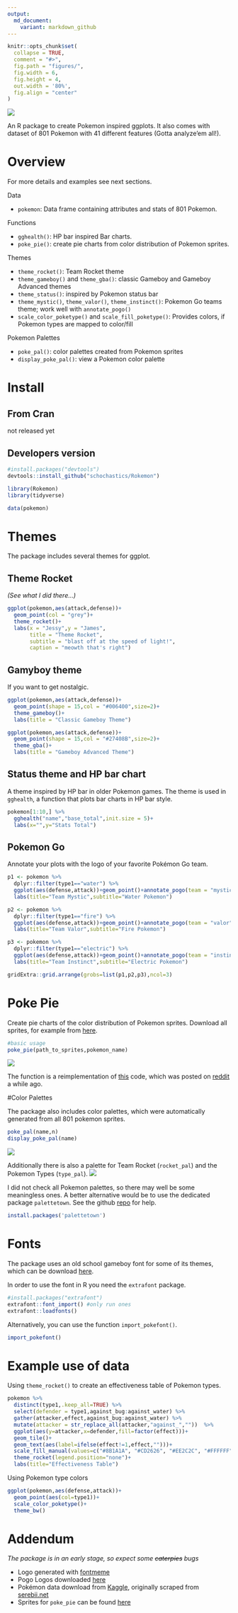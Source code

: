 ```yaml
---
output:
  md_document:
    variant: markdown_github
---
```


<!-- README.md is generated from README.Rmd. Please edit that file -->

```r
knitr::opts_chunk$set(
  collapse = TRUE,
  comment = "#>",
  fig.path = "figures/",
  fig.width = 6,
  fig.height = 4,
  out.width = '80%',
  fig.align = "center" 
)
```

![](rokemon.png) 

An R package to create Pokemon inspired ggplots. It also comes with dataset of 801 Pokemon
with 41 different features (Gotta analyze'em all!). 

# Overview

For more details and examples see next sections.

Data

* `pokemon`: Data frame containing attributes and stats of 801 Pokemon.

Functions

* `gghealth()`: HP bar inspired Bar charts.
* `poke_pie()`: create pie charts from color distribution of Pokemon sprites.

Themes

* `theme_rocket()`: Team Rocket theme
* `theme_gameboy()` and `theme_gba()`: classic Gameboy and Gameboy Advanced themes
* `theme_status()`: inspired by Pokemon status bar
* `theme_mystic()`, `theme_valor()`, `theme_instinct()`: Pokemon Go teams theme; work well with
`annotate_pogo()`
* `scale_color_poketype()` and `scale_fill_poketype()`: Provides colors, if Pokemon types are mapped to color/fill 

Pokemon Palettes

* `poke_pal()`: color palettes created from Pokemon sprites
* `display_poke_pal()`: view a Pokemon color palette

# Install

## From Cran

not released yet

## Developers version
```r
#install.packages("devtools")
devtools::install_github("schochastics/Rokemon")
```

```r
library(Rokemon)
library(tidyverse)

data(pokemon)
```

# Themes

The package includes several themes for ggplot. 

## Theme Rocket

*(See what I did there...)*

```r
ggplot(pokemon,aes(attack,defense))+
  geom_point(col = "grey")+
  theme_rocket()+
  labs(x = "Jessy",y = "James",
       title = "Theme Rocket",
       subtitle = "blast off at the speed of light!",
       caption = "meowth that's right")

```

## Gamyboy theme

If you want to get nostalgic.

```r
ggplot(pokemon,aes(attack,defense))+
  geom_point(shape = 15,col = "#006400",size=2)+
  theme_gameboy()+
  labs(title = "Classic Gameboy Theme")

```


```r
ggplot(pokemon,aes(attack,defense))+
  geom_point(shape = 15,col = "#27408B",size=2)+
  theme_gba()+
  labs(title = "Gameboy Advanced Theme")
```


## Status theme and HP bar chart

A theme inspired by HP bar in older Pokemon games. The theme is used in `gghealth`,
a function that plots bar charts in HP bar style.

```r
pokemon[1:10,] %>% 
  gghealth("name","base_total",init.size = 5)+
  labs(x="",y="Stats Total")

```

## Pokemon Go

Annotate your plots with the logo of your favorite Pokémon Go team.

```r

p1 <- pokemon %>%
  dplyr::filter(type1=="water") %>%
  ggplot(aes(defense,attack))+geom_point()+annotate_pogo(team = "mystic")+theme_mystic()+
  labs(title="Team Mystic",subtitle="Water Pokemon")

p2 <- pokemon %>%
  dplyr::filter(type1=="fire") %>%
  ggplot(aes(defense,attack))+geom_point()+annotate_pogo(team = "valor")+theme_valor()+
  labs(title="Team Valor",subtitle="Fire Pokemon")

p3 <- pokemon %>%
  dplyr::filter(type1=="electric") %>%
  ggplot(aes(defense,attack))+geom_point()+annotate_pogo(team = "instinct")+theme_instinct()+
  labs(title="Team Instinct",subtitle="Electric Pokemon")

gridExtra::grid.arrange(grobs=list(p1,p2,p3),ncol=3)

```

# Poke Pie

Create pie charts of the color distribution of Pokemon sprites. Download all sprites, for
example from [here](https://github.com/PokeAPI/sprites).

```r
#basic usage
poke_pie(path_to_sprites,pokemon_name)
```

![](figures/poke-pies.png)

The function is a reimplementation of [this](https://gist.github.com/need12648430/4d681c9d1b18745ce159)
code, which was posted on [reddit](https://www.reddit.com/r/pokemon/comments/2ey1pw/last_night_i_wrote_a_processing_script_that/ck45c21/) a while ago.

#Color Palettes

The package also includes color palettes, which were automatically generated from
all 801 pokemon sprites. 
```r
poke_pal(name,n)
display_poke_pal(name)
```
![](figures/palettes.png)

Additionally there is also a palette for Team Rocket (`rocket_pal`) and the Pokemon Types (`type_pal`).
![](figures/rocket-type-pal.png)

I did not check all Pokemon palettes, so there may well be
some meaningless ones. A better alternative would be to use the dedicated package `palettetown`.
See the github [repo](https://github.comt/imcdlucas/palettetown) for help. 
```R
install.packages('palettetown')
```

# Fonts

The package uses an old school gameboy font for some of its themes, which
can be download [here](https://github.com/Superpencil/pokemon-font/releases/tag/v1.8.1).

In order to use the font in R you need the `extrafont` package.
```R
#install.packages("extrafont")
extrafont::font_import() #only run ones
extrafont::loadfonts()
```

Alternatively, you can use the function `import_pokefont()`.
```r
import_pokefont()
```

# Example use of data

Using `theme_rocket()` to create an effectiveness table of Pokemon types.
```r
pokemon %>%
  distinct(type1,.keep_all=TRUE) %>%
  select(defender = type1,against_bug:against_water) %>%
  gather(attacker,effect,against_bug:against_water) %>%
  mutate(attacker = str_replace_all(attacker,"against_",""))  %>%
  ggplot(aes(y=attacker,x=defender,fill=factor(effect)))+
  geom_tile()+
  geom_text(aes(label=ifelse(effect!=1,effect,"")))+
  scale_fill_manual(values=c("#8B1A1A", "#CD2626", "#EE2C2C", "#FFFFFF", "#00CD00", "#008B00"))+
  theme_rocket(legend.position="none")+
  labs(title="Effectiveness Table")

```

Using Pokemon type colors

```r
ggplot(pokemon,aes(defense,attack))+
  geom_point(aes(col=type1))+
  scale_color_poketype()+
  theme_bw()
```


# Addendum

*The package is in an early stage, so expect some ~~caterpies~~ bugs*

* Logo generated with [fontmeme](https://fontmeme.com/pokemon-font/)
* Pogo Logos downloaded [here](https://dribbble.com/shots/2831980-Pok-mon-GO-Team-Logos-Vector-Download)
* Pokémon data download from [Kaggle](https://www.kaggle.com/rounakbanik/pokemon), originally
scraped from [serebii.net](http://serebii.net/)
* Sprites for `poke_pie` can be found [here](https://github.com/PokeAPI/sprites)
